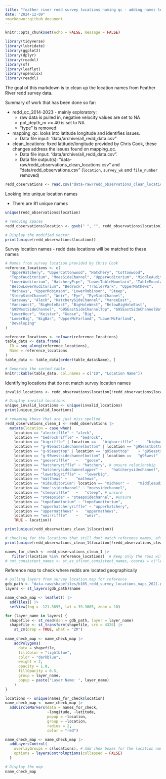 ```yaml
---
title: "feather river redd survey locations naming qc - adding names to data"
date: "2024-12-09"
rmarkdown::github_document
---
```


```r
knitr::opts_chunk$set(echo = FALSE, message = FALSE)

library(tidyverse)
library(lubridate)
library(ggplot2)
library(dplyr)
library(readxl)
library(sf)
library(leaflet)
library(openxlsx)
library(readxl)
```
The goal of this markdown is to clean up the location names from Feather River redd survey data.

Summary of work that has been done so far:

  * redd_qc_2014-2023 - mainly exploratory: 
    *  raw data is pulled in, negative velocity values are set to NA
    * pot_depth_m >= 40 is set to NA
    * "type" is removed
    
  * mapping_qc: looks into latitude longitude and identifies issues. 
    * Data file input: "data/archive/all_redd_data.csv" 
  * clean_locations: fixed latitude/longitude provided by Chris Cook, these changes address the issues found on mapping_qc. 
    * Data file input: "data/archive/all_redd_data.csv". 
    * Data file output(s): "data-raw/redd_observations_clean_locations.csv" and "data/redd_observations.csv" (`location`, `survey_wk` and `file_number` removed)
  
```r
redd_observations <- read.csv("data-raw/redd_observations_clean_locations.csv")
```

Looking into unique location names

  * There are 81 unique names
  
```r
unique(redd_observations$location)
```

```r
# removing spaces
redd_observations$location <- gsub(" ", "", redd_observations$location)

# Display the modified vector
print(unique(redd_observations$location))

```


Survey location names - redd data  locations will be matched to these names

```r
# Names from survey location provided by Chris Cook
reference_locations <- c(
  "UpperHatchery", "UpperCottonwood", "Hatchery", "Cottonwood",
  "TopofAuditorium", "MoesSideChannel", "UpperAuditorium", "MiddleAuditorium",
  "LowerAuditorium", "HatcheryPipe", "LowerTableMountain", "TableMountain",
  "BelowLowerAuditorium", "Bedrock", "TrailerPark", "UpperMathews",
  "Mathews", "UpperRobinson", "LowerRobinson", "Steep",
  "SteepSideChannel", "Weir", "Eye", "EyeSideChannel",
  "Gateway", "Aleck", "HatcherySideChannel", "VanceEast",
  "VanceWest", "BigHoleEast", "BigHoleWest", "BelowBigHoleEast",
  "G95WestSideChannel", "G95EastSideChannelTop", "G95EastSideChannelBottom", "UpperHour",
  "LowerHour", "Keister", "Goose", "Big",
  "LowerBig", "BigBar", "UpperMcFarland", "LowerMcFarland",
  "Developing"
)

reference_locations <- tolower(reference_locations)
table_data <- data.frame(
  ID = seq_along(reference_locations), 
  Name = reference_locations
)
table_data <- table_data[order(table_data$Name), ]

# Generate the sorted table
knitr::kable(table_data, col.names = c("ID", "Location Name"))
```

Identifying locations that do not match survey location names

```r
invalid_locations <- redd_observations$location[!redd_observations$location %in% reference_locations]

# Display invalid locations
unique_invalid_locations <- unique(invalid_locations)
print(unique_invalid_locations)
```

```r
# renaming those that are just miss spelled 
redd_observations_clean_1 <- redd_observations |> 
  mutate(location = case_when(
    location == "aleckriffle" ~ "aleck",
    location == "bedrockriffle" ~ "bedrock",
    location == "bigriffle" | location ==	"bigbarriffle" ~	"bigbar",
    location == "g-95eastsidechannelbottom"	| location == "g95eastbottom"	~ "g95eastsidechannelbottom",
    location == "g-95easttop" | location == "g95easttop"	~ "g95eastsidechanneltop",
    location == "g-95westsidechannelbottom" | location ==	"g95west" | location ==	"g95westbottom" ~	"g95westsidechannel",
    location == "gooseriffle"	~	"goose",
    location == "hatcheryriffle" ~ "hatchery", # unsure relationship
    location == "hatcherysidechannelupper" ~	"hatcherysidechannel",
    location == "lowerbigriffle" ~	"lowerbig",
    location == "matthews" ~	"mathews",
    location == "midauditorium"| location == "midhour" ~	"middleauditorium", # unsure about midhour relationship
    location == "moe'ssidechannel" ~ "moessidechannel",
    location == "steepriffle"	~	"steep", # unsure
    location == "steepside" ~ "steepsidechannel", #unsure
    location == "topofaudtorium" ~ "topofauditorium",
    location == "upperhatcheryriffle" ~	"upperhatchery",
    location == "uppermatthews" ~	"uppermathews",
    location == "weirriffle"	~	"weir",
    TRUE ~ location)) 

print(unique(redd_observations_clean_1$location))
```


```r
# checking for the locations that still dont match reference names, after cleaning above
print(unique(redd_observations_clean_1$location[!redd_observations_clean_1$location %in% reference_locations]))

names_for_check <- redd_observations_clean_1 |> 
   filter(!location %in% reference_locations)  # Keep only the rows with inconsistent location names
# not_consistent_names <- st_as_sf(not_consistent_names, coords = c("longitude", "latitude"), crs = 4326)
```

Reference map to check where redds are located geographically

```r
# pulling layers from survey location map for reference
gdb_path <- "data-raw/shapefiles/b105_redd_survey_locations_maps_2021.gdb"
layers <- st_layers(gdb_path)$name

name_check_map <- leaflet() |> 
  addTiles() |> 
  setView(lng = -121.5695, lat = 39.3665, zoom = 10)

for (layer_name in layers) {
  shapefile <- st_read(dsn = gdb_path, layer = layer_name)
  shapefile <- st_transform(shapefile, crs = 4326) |> 
    st_zm(drop = TRUE, what = "ZM")
  
name_check_map <- name_check_map |> 
    addPolygons(
      data = shapefile,
      fillColor = "lightblue",  
      color = "darkblue",
      weight = 2,               
      opacity = 1.0,            
      fillOpacity = 0.5,        
      group = layer_name,
      popup = paste("Layer Name: ", layer_name)
    )
}

locations <- unique(names_for_check$location)
name_check_map <- name_check_map |> 
  addCircleMarkers(data = names_for_check, 
                   ~longitude, ~latitude, 
                   popup = ~location, 
                   group = ~location,
                   radius = 2,  
                   color = "red")

name_check_map <- name_check_map |> 
  addLayersControl(
    overlayGroups = c(locations), # Add chek boxes for the location names 
    options = layersControlOptions(collapsed = FALSE)
  )

# Display the map
name_check_map
```

